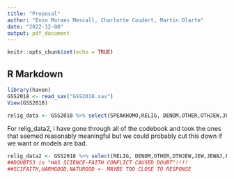 ```yaml
---
title: "Proposal"
author: "Enzo Moraes Mescall, Charlotte Coudert, Martin Olarte"
date: "2022-12-08"
output: pdf_document
---
```


```r
knitr::opts_chunk$set(echo = TRUE)
```

## R Markdown
```r
library(haven)
GSS2018 <- read_sav("GSS2018.sav")
View(GSS2018)
```

```r
relig_data <- GSS2018 %>% select(SPEAKHOMO,RELIG, DENOM,OTHER,OTHJEW,JEW,JEWAJ,FUND,ATTEND,MAATTEND,PAATTEND,SPATTEND,RELITEN,RELINTENA,POSTLIFE,POSTLF1,POSTLF2,POSTLF3, POSTLF4,POSTLF5,POSTLF6,POSTLF7,POSTLF8,POSTLF9,POSTLF10,LIFEDIFF,MINDBODY,RESTACT,PALEFUL,PRAY,JUDGE,REDEEMER,LOVER,MASTER,MOTHER,CREATOR,FATHER,SPOUSE,FRIEND,KING,LIBERATR,HEARLER,MAPA,MATERSP,JUDGELUV,FRNDKING,CRTRHEAL,RDEELIB,POPESPKS,RELIG16,DENOM16,OTH16,OTHJEW16,JEW16,JEW16AJ,FUND16,SPREL,SPDEN,SPOTHER,SPOTHJEW,SPFUND16,SPDEN16,SPOTH16,COREL,CODEN,COOTHER,COJEW,COFUND,TITHING,PRAYER,PRAYERY,PRAYERX,BIBLE,BIBLEY,FEPRIEST,FECLERGY,RELGRADE,CONCLERG,CONMEDIC,CONJUDGE,CONSCI,CONLEGIS) ##RELIGIOUS STUFF AND GOT TO CONFIDENCE (PG.11) ASSUMING WE WANT TO PREDICT SMTH (MAYBE ABORTION?) BY RELIGION
```

For relig_data2, i have gone through all of the codebook and took the ones that seemed reasonably meaningful but we could probably cut this down if we want or models are bad.
```r
relig_data2 <- GSS2018 %>% select(RELIG, DENOM,OTHER,OTHJEW,JEW,JEWAJ,FUND,ATTEND,MAATTEND,PAATTEND,SPATTEND,RELITEN,RELINTENA,POSTLIFE,POSTLF1,POSTLF2,POSTLF3,POSTLF4,POSTLF5,POSTLF6,POSTLF7,POSTLF8,POSTLF9,POSTLF10,LIFEDIFF,MINDBODY,RESTACT,PALEFUL,PRAY,JUDGE,REDEEMER,LOVER,MASTER,MOTHER,CREATOR,FATHER,SPOUSE,FRIEND,KING,LIBERATR,HEARLER,MAPA,MATERSP,JUDGELUV,FRNDKING,CRTRHEAL,RDEELIB,POPESPKS,RELIG16,DENOM16,OTH16,OTHJEW16,JEW16,JEW16AJ,FUND16,SPREL,SPDEN,SPOTHER,SPOTHJEW,SPFUND16,SPDEN16,SPOTH16,COREL,CODEN,COOTHER,COJEW,COFUND,TITHING,PRAYER,PRAYERY,PRAYERX,BIBLE,BIBLEY,FEPRIEST,FECLERGY,RELGRADE,CONCLERG,CONMEDIC,CONJUDGE,CONSCI,CONLEGIS,SWITCHED,SWITCH1,SWITCH2,SWITCH3,SWITNUM,SWITAGE1,SWITAGE2,SWITWHY1, SWITWHY2,MARELIG,MADEN,MAOTH,MAJEW,MAFUND,PARELIG,PADEN,PAOTH,PAJEW,PAFUND,CHURHSCH,SUNSCH16,GRACE16,JOIN16,LAPSED,CHURHMEM,CHURHACT,TVRELIG,GOD,REBORN,SAVESOUL,SAYGRADE,READWORD,PUNSIN,DECBIBLE,DECCHURH,GOCHURCH,BELIEVE,FOLLOW,MYFAITH,MADATGOD,DOUBTS1,DOUBTS2,DOUBTS3,DOUBTS4,FAITH1,FAITH2,FAITH3,FAITH4,FRNDCON1,FRNDCON2,FRNDCON3,FRNDCON4,FRNDCON5,FRNDREL1,FRNDREL2,FRNDREL3,FRNDREL4,FRNDREL5,GODSELLS,GODSPORT,GIVECONG,GIVEREL,GIVEOTH,RELHRS1,RELHRS2,IMPLIVES,OBEYTCH,PREACH,FEKIDS5,CHNANG7,VOLRELIG,HRSRELIG,TOTRELIG,VALRELIG,COPE2,COPE3,COPE4,COPE5,COPE6,GODWATCH,FORGIVE3,FEELGOD,RELCMFRT,UNIONGOD,GODLOVE,RELPERSN,RELEXP,ARTGOD,RELIG30,AGERELEX,CHNGEREL,NUMRBORN,AGERBORN,CHNGRBRN,ENTITY,EXPCHNG1,EXPCHNG2,EXPCHNG3,WHYCHNG1,WHYCHNG2,WHYCHNG3,CHANGED1,CHANGED2,CHANGED3,RELALT1,RELALT2,RELALT3,RELALT4,RELALT5,RELALT6,JOYLIFTS,RELSPRT1,RELSPRT2,GODHELP,GODGUIDE,GODLVDIR,GODLVOTH,BLESSNGS,CLOSRGOT,GODCLOSE,IDOLS,NOTTHINK,RELNEG,GRPCHURH,OPRELIG,CONCHURH,POLSGOD,CLERGGOV,RELIGPUB,CHURHPOW,GODCHNGE,AFTERLIF,DEVIL,HEAVEN,HELL,MIRACLES,BIBLE1,THEISM,FATALISM,GODMEANS,PREDETER,RELEXPER,MARELKID,PARELKID,MADENKID,PADENKID,RELIGKID,DENKID,ATTENDMA,ATTENDPA,ATTEND12,PRAYFREQ,RELACTIV,RELSCRPT,FELLREL,SCHLPRAY,GODRIGHT,ANTIREL,RELTRUTH,COMFORT,RELPAST,RELRLVNT,) ##IF WE WANT KID'S RELIGION- PG 81
##DOUBTS3 is "HAS SCIENCE-FAITH CONFLICT CAUSED DOUBT"!!!!
##SCIFAITH,HARMGOOD,NATURGOD <- MAYBE TOO CLOSE TO RESPONSE
```
